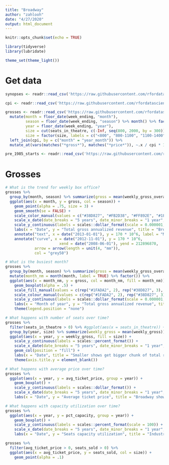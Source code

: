 ```yaml
---
title: "Broadway"
author: "zahlooh"
date: "4/27/2020"
output: html_document
---
```


```r
knitr::opts_chunk$set(echo = TRUE)

library(tidyverse)
library(lubridate)

theme_set(theme_light())
```

# Get data
```r
synopses <- readr::read_csv('https://raw.githubusercontent.com/rfordatascience/tidytuesday/master/data/2020/2020-04-28/synopses.csv')

cpi <- readr::read_csv('https://raw.githubusercontent.com/rfordatascience/tidytuesday/master/data/2020/2020-04-28/cpi.csv')

grosses <- readr::read_csv('https://raw.githubusercontent.com/rfordatascience/tidytuesday/master/data/2020/2020-04-28/grosses.csv') %>%
  mutate(month = floor_date(week_ending, "month"),
         season = floor_date(week_ending, "season") %>% month() %>% factor(levels = c(3, 6, 9, 12), labels = c("Spring", "Summer", "Fall", "Winter")),
         year = floor_date(week_ending, "year"),
         size = cut(seats_in_theatre, c(-Inf, seq(800, 2000, by = 300))),
         size = factor(size, labels = c("<800", "800-1100", "1100-1400", "1400-1700", "1700+"), ordered = TRUE)) %>%
  left_join(cpi, by = c("month" = "year_month")) %>%
  mutate_at(vars(matches("*gross*"), matches("*price*")), ~.x / cpi * 100)

pre_1985_starts <- readr::read_csv('https://raw.githubusercontent.com/rfordatascience/tidytuesday/master/data/2020/2020-04-28/pre-1985-starts.csv')

```

# Grosses

```r
# What is the trend for weekly box office?
grosses %>%
  group_by(month, season) %>% summarize(gross = mean(weekly_gross_overall) * 52) %>% ungroup() %>%
  ggplot(aes(x = month, y = gross, col = season)) +
    geom_point(alpha = .75, size = 3) +
    geom_smooth(se = FALSE) +
    scale_color_manual(values = c("#38D827", "#FB2D38", "#FF892E", "#1FADA2")) +
    scale_x_date(date_breaks = "5 years", date_minor_breaks = "1 year", date_labels = "%Y") +
    scale_y_continuous(labels = scales::dollar_format(scale = 0.000001, suffix = "M")) +
    labs(x = "Date", y = "Total gross annualized revenue", title = "Broadway industry steadily grows", caption = "revenue expressed in 1984 USD, data: playbill.com/grosses", color = "Season") +
    annotate("text", x = date("2013-01-01"), y = 170 * 10^6, label = "Mortgage crisis", hjust = 0) +
    annotate("curve", x = date("2012-11-01"), y = 170 * 10^6, 
                        xend = date("2008-06-01"), yend = 212896870,
             arrow = arrow(length = unit(4, "mm")),
             col = "grey50")
```

```r
# What is the busiest month?
grosses %>%
  group_by(month, season) %>% summarize(gross = mean(weekly_gross_overall * 52)) %>% ungroup() %>%
  mutate(month_nm = month(month, label = TRUE) %>% factor()) %>%
  ggplot(aes(x = month_nm, y = gross, col = month_nm, fill = month_nm)) +
    geom_boxplot(alpha = .5) + 
    scale_fill_manual(values = c(rep("#1FADA2", 2), rep("#38D827", 3), rep("#FB2D38", 3), rep("#FF892E", 3), rep("#1FADA2", 1))) +
    scale_colour_manual(values = c(rep("#1FADA2", 2), rep("#38D827", 3), rep("#FB2D38", 3), rep("#FF892E", 3), rep("#1FADA2", 1))) +
    scale_y_continuous(labels = scales::dollar_format(scale = 0.000001, suffix = "M")) +
    labs(x = "Month of year", y = "Total gross annualized revenue", title = "Winter and Spring bring the highest revenue", caption = "revenue expressed in 1984 USD, data: playbill.com/grosses") +
    theme(legend.position = "none")

```

```r
# What happens with number of seats over time?
grosses %>% 
  filter(seats_in_theatre > 0) %>% #ggplot(aes(x = seats_in_theatre)) + geom_histogram()
  group_by(year, size) %>% summarize(weekly_gross = mean(weekly_gross)) %>% ungroup() %>%
  ggplot(aes(x = year, y = weekly_gross, fill = size)) +
    scale_y_continuous(labels = scales::percent_format()) +
    scale_x_date(date_breaks = "5 years", date_minor_breaks = "1 year", date_labels = "%Y") +
    geom_col(position = "fill") +
    labs(x = "Date", title = "Smaller shows get bigger chunk of total revenue over time", fill = "Seats available", caption = "data: playbill.com/grosses") +
    theme(axis.title.y = element_blank())
```

```r
# What happens with average price over time?
grosses %>%
  ggplot(aes(x = year, y = avg_ticket_price, group = year)) +
    geom_boxplot() +
    scale_y_continuous(labels = scales::dollar_format()) +
    scale_x_date(date_breaks = "5 years", date_minor_breaks = "1 year", date_labels = "%Y") +
    labs(x = "Date", y = "Average ticket price", title = "Broadway shows are becoming more expensive with wider price range", caption = "revenue expressed in 1984 USD, data: playbill.com/grosses")
```

```r
# What happens with capacity utilization over time?
grosses %>%
  ggplot(aes(x = year, y = pct_capacity, group = year)) +
    geom_boxplot() +
    scale_y_continuous(labels = scales::percent_format(scale = 100)) +
    scale_x_date(date_breaks = "5 years", date_minor_breaks = "1 year", date_labels = "%Y") +
    labs(x = "Date", y = "Seats capacity utilization", title = "Industry gets better in utilizing capacity", caption = "data: playbill.com/grosses")
```


```r
grosses %>%
  filter(avg_ticket_price > 0, seats_sold > 0) %>%
  ggplot(aes(x = avg_ticket_price, y = seats_sold, col = size)) +
    geom_point(alpha = .1)
```

